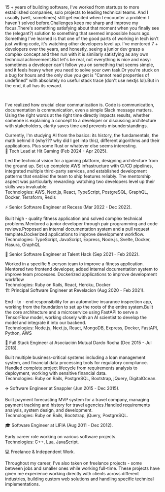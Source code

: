 15 + years of building software, I've worked from startups to more established companies, solo projects to leading technical teams. And I usually (well, sometimes) still get excited when I encounter a problem I haven't solved before.Challenges keep me sharp and improve my focus.There's something satisfying about that moment when you finally see the (elegant?) solution to something that seemed impossible hours ago.
  <br />
  Something I've learned is that one of the good parts of working in tech isn't just writing code, it's watching other developers level up. I've mentored 7 + developers over the years, and honestly, seeing a junior dev grasp a complex concept and then run with it is similarly satisfying as any own technical achievement.But let's be real, not everything is nice and easy: sometimes a developer can't follow you on something that seems simple, and it feels heavy when you need to solve your own task.Or you're stuck on a bug for hours and the only clue you get is "Cannot read properties of undefined" with absolutely no useful stack trace (don't use nextjs lol).But in the end, it all has its reward.

<br />

I've realized how crucial clear communication is. Code is communication, documentation is communication, even a simple Slack message matters. Using the right words at the right time directly impacts results, whether someone is explaining a concept to a developer or discussing architecture with stakeholders, clarity saves time and prevents misunderstandings.
<br />

Currently, I'm studying AI from the basics: its history, the fundamentals, the math behind it (why??? why did I get into this), different algorithms and their applications. Plus some Rust or whatever else seems interesting.
<br />
🚀 Tech Lead at Hit Gaming (Feb 2024 - Apr 2025).

Led the technical vision for a igaming platform, designing architecture from the ground up. Set up complete AWS infrastructure with CI/CD pipelines, integrated multiple third-party services, and established development patterns that enabled the team to ship features reliably. The mentorship aspect was particularly rewarding: watching two developers level up their skills was invaluable.
<br />
Technologies: AWS, Next.js, React, TypeScript, PostgreSQL, GraphQL, Docker, Terraform, Redis
<br />

⚡ Senior Software Engineer at Recess (Mar 2022 - Dec 2022).

Built high - quality fitness application and solved complex technical problems.Mentored a junior developer through pair programming and code reviews.Proposed an internal documentation system and a pull request template.Dockerized applications to improve development workflow.
<br />
Technologies: TypeScript, JavaScript, Express, Node.js, Svelte, Docker, Hasura, GraphQL
<br />

👥 Senior Software Engineer at Talent Hack (Sep 2021 - Feb 2022).

Worked in a specific 5-person team to improve a fitness application. Mentored two frontend developer, added internal documentation system to improve team processes. Dockerized applications to improve development workflow
<br />
      Technologies: Ruby on Rails, React, Heroku, Docker
<br />
🏗️ Principal Software Engineer at Revelacion (Aug 2020 - Feb 2021).

End - to - end responsibility for an automotive insurance inspection app, working from the foundation to set up the roots of the entire system.Built the core architecture and a microservice using FastAPI to serve a TensorFlow model, working closely with an AI scientist to develop the model and integrate it into our backend.
<br />
Technologies: Node.js, Next.js, React, MongoDB, Express, Docker, FastAPI, Python, AWS
<br />

🏦 Full Stack Engineer at Asociación Mutual Dardo Rocha (Dec 2015 - Jul 2018).

Built multiple business-critical systems including a loan management system, and financial data processing tools for regulatory compliance. Handled complete project lifecycle from requirements analysis to deployment, working with sensitive financial data.
<br />
Technologies: Ruby on Rails, PostgreSQL, Bootstrap, jQuery, DigitalOcean.
<br />

✈️ Software Engineer at Snappler (Jun 2015 - Dec 2015).

Built payment forecasting MVP system for a travel company, managing payment tracking and history for travel agencies.Handled requirements analysis, system design, and development.
<br />
Technologies: Ruby on Rails, Bootstrap, jQuery, PostgreSQL.
<br />

🎓 Software Engineer at LIFIA (Aug 2011 - Dec 2012).

Early career role working on various software projects.
<br />
Technologies: C++, Lua, JavaScript.
<br />

💻 Freelance & Independent Work.

Throughout my career, I've also taken on freelance projects - some between jobs and smaller ones while working full-time. These projects have given me experience working directly with clients across different industries, building custom web solutions and handling specific technical implementations.
